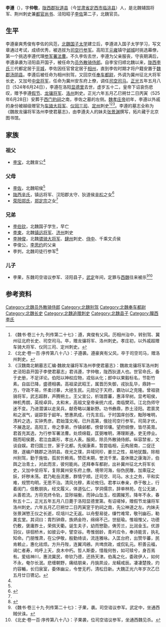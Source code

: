 {{Otheruses|other=名为李遵的其他人物|李遵}}

'''李遵'''（{{bd|473年||524年|6月24日|}}），字'''仲敬'''，[[陇西郡|陇西郡]][[狄道县|狄道县]]（今[[甘肃省|甘肃省]][[定西市|定西市]][[临洮县|临洮县]]）人，是北魏辅国将军、荆州刺史兼[[都官尚书|都官尚书]]、泾阳昭子[[李佐_(北魏)|李佐]]第二子，北魏官员。

==生平==
李遵豪爽秀俊有李佐的风范，[[北魏|北魏]][[国子太学|国子太学]]建立后，李遵进入国子太学学习，写文章通过考试，成绩优秀，被选拔为[[司空行参军|司空行参军]]。高阳王[[元雍|元雍]]镇守[[邺城|邺城]]时挑选幕僚，第一个挑选李遵代理[[参军署法曹|参军署法曹]]。不久李佐去世，李遵为父亲服丧，守丧期满后，李遵承袭为泾阳县开国子，被任命为[[员外散骑侍郎|员外散骑侍郎]]。自李宝归顺北魏以来，[[陇西李氏|陇西李氏]]三代都定居于[[平城遗址|平城]]，李佐因任官曾定居于[[相州_(北魏)|相州]]，直到李佐时期才将户籍安置于[[魏郡|魏郡]][[汤阴县|汤阴县]]。李遵后被任命为相州别驾，又回京任[[奉车都尉|奉车都尉]]，外调为冀州征北大将军长史，又加号[[中垒将军|中垒将军]]，任命为冀州安东府上僚，调任[[司空司马|司空司马]]。[[正光|正光]]五年五月八日（524年6月24日），李遵在洛阳[[显德里|显德里]]去世，虚岁五十二，皇帝下诏哀伤悲叹，赠予李遵[[假节|假节]]、[[龙骧将军|龙骧将军]]、[[洛州_(前秦)|洛州]]刺史。正光六年五月乙巳朔廿二日丙寅（525年6月28日）安葬于[[西门豹祠|西门豹祠]]之南，李佐之墓的左侧。[[魏孝庄帝|魏孝庄帝]]初年，李遵以外戚的身份被越级赠官为[[车骑大将军|车骑大将军]]、[[仪同三司|仪同三司]]、[[定州_(北魏)|定州]]刺史<ref>《魏书·卷三十九·列传第二十七》：遵，爽俊有父风。历相州治中，转别驾、冀州征北府长史、司空司马。卒，赠龙骧将军、洛州刺史。孝庄初，以外戚超赠车骑大将军、仪同三司、定州刺史。</ref><ref>《北史·卷一百·序传第八十八》：子遵袭。遵豪爽有父风，卒于司空司马，赠洛州刺史。</ref><ref name=autogenerated1>《汉魏南北朝墓志汇编·魏故龙骧将军洛州李使君墓志》：魏故龙骧将军洛州刺史泾阳县开国子李使君墓志」君讳遵，字仲敬，陇西狄道人也。世官命氏，备于史册，不足详论。伯阳以神权应物，戎俗从化；郎中以果毅标名，节彰竹素。自兹已降，盛德相袭。高祖梁武昭王，属晋历失御，戎狄乱华，鼎跱一方，守政不易，怀柔讨暴，大拯生民。元勋记于天府，霸功以之克隆。曾祖骁骑将军，武志超群，声腾朔土。王父宣公，析瑞晋蕃，惠泽早树。显考昭侯，神机秀朗，英规卓异。太和末，高祖文皇帝亲统六戎，南临樊邓。江北伪师守迷不变。乃进潜谋以走吴兵，献奇略以屠新野。功书彝鼎，胙土泾阳。君禀灵和之淑气，诞踪哲于龆年。慜惠夙成，行先言后。于时国庠创改，黜陟唯明，清衿之选，实钟秀彦。君始藻文闱，已升高第，俄铨司空行参军。司简才优，不展逸足。高阳王，帝之季弟，作镇邺都，傍督邻壤。望府纲僚，皆尽英胄。君首充其选，为行参军署法曹。处烦绵载，匡弼唯明，滞理斯通，吏无停业。既而昭侯薨，君泣血羸形，孝出人表。服阕，除员外散骑侍郎。纵容禁省，文谈自娱。君归国三世，家于北都。先侯康素，暂尝临相，云构居南，二促迁限，遂编户魏郡之汤阴县。夜光之璞，异域同珍，姜兰之性，易地犹馥。除相州别驾，勤于施恤，孤贫忻赖焉。赞莅未期，誉流千里。虽休徵之康海沂，伯舆之治青土，对此而言，彼何能尚。还拜奉车都尉，出补冀州征北大将军长史，又加中垒将军，复除冀州安东府上僚。境带河海，俗伪民雕，加乘寇之妖，奸秽未荡。君乃毗岳流惠，群情宁顺。迁司空、司马。水土之务，平和实难，规赞均明，无思不治。清风允穆，素论攸归。君孝以奉亲，恭于敬上，行着闺门，信敷朋执，经文履义，体道弘仁，学洞儒宗，辞单林苑，在公无詖，从善若流。方将克终令轨，显陟端衡，而钟山坠玉，桂圃摧芳。降年不永，春秋五十二，正光五年五月八日薨于洛阳显德里第。有诏嗟悼，赠假节龙骧将军洛州刺史。六年五月乙巳朔廿二日丙寅窆于豹祠之南，先公神道之左。内妹夫张景渊慜王仪之长逝，叹俎川之无返。以舟壑易徙，缣竹难常，敬刊幽石，勒美玄堂。其词曰：胄烈钟鼎，族炳金符，绵绵不己，世挺瑜。惟祖惟父，功德仍敷，褒庸胙土，荣佩天衢。诞生夫子，幼而慜勖，俦芳兰，比润金玉。优游羽仪，徘徊桥木，如彼云中，譬空谷。粤惟弱龄，青衿应令，奉诗能言，执礼知命。门朋惟肃，在公伊敬，殷勤绮谈，流连雅咏。入匡台府，出赞华蕃，民肯赖止，惠化祛烦。方升丹陛，连翼鸿鵷，共埤庶政，或侃轧元。积善云福，谒仁者寿，呜呼上天，良木中朽。哲人斯委，惜哉何咎，如可赎兮，身百焉有。爱结神川，惠流冀民，帝钦乃德，还扬天津。伯禹之化，委政伊人，如何不永，奄尔长泯。悲缠朝野，痛结朋亲，丹旐夙设，龙轜戒辰。凄凄楚挽，灼灼容輴，长归泉室，委体幽尘，令誉无朽，清松日新。大魏正光六年岁次乙巳五月廿日镌记。</ref>。李遵的墓志全称为《魏故龙骧将军洛州李使君墓志》，由李遵夫人的妹夫[[张景渊|张景渊]]撰写，拓片藏于北京图书馆。

== 家族 ==
{{main|陇西李氏世系图}}

===祖父===
*[[李宝_(北魏)|李宝]]，北魏宣公<ref name=autogenerated1 />

===父母===
*[[李佐_(北魏)|李佐]]，北魏昭侯<ref name=autogenerated1 />
*[[陇西辛氏|陇西辛氏]]，镇远将军、汉阳郡太守、狄道侯[[辛松|辛松]]之女<ref name=autogenerated2>{{Cite book | author = 罗新，叶炜著 | title = 《新出魏晋南北朝墓志疏证》 | location = 北京市 | publisher = 中华书局 | date =2004| pages =58-60 |ISBN =7-101-04320-8| accessdate = 2013-09-26 | url = | language= zh-cn| quote = }}</ref>
*[[荥阳郑氏|荥阳郑氏]]，[[郑定宗|郑定宗]]之女<ref name=autogenerated2/>

===兄弟===
*[[李伯钦|李伯钦]]，北魏国子学生，早亡
*[[李柬|李柬]]，北魏[[镇远将军|镇远将军]]、[[济州|济州]]刺史
*[[李神俊|李神俊]]，北魏[[骠骑大将军|骠骑大将军]]、[[肆州|肆州]]刺史、[[侍中|侍中]]、千乘文贞侯
*李俊公，[[李思约|李思约]]的父亲
*李刿，北魏司徒行参军<ref>{{Citation| last=薛| first=海洋| author-link=薛海洋| year=2014年| title=《风力危峭 变态之宗——漫谈新发现北魏<李刿墓志铭>》| periodical=《书法》| volume=| issue=2016年02期| pages=629-66| url=http://www.cnki.com.cn/Article/CJFDTOTAL-SHUF201602009.htm| doi=| oclc=| accessdate=2016-05-06| archive-date=2020-08-20| archive-url=https://web.archive.org/web/20200820180649/http://www.cnki.com.cn/Article/CJFDTOTAL-SHUF201602009.htm| dead-url=no}}</ref>

===儿子===
*李果，东魏司空谘议参军、泾阳县子，[[武定_(东魏)|武定]]年间，定罪与[[西魏|西魏]]往来被杀<ref>《魏书·卷三十九·列传第二十七》：子果，袭。司空谘议参军。武定中，坐通西贼伏诛。</ref><ref>《北史·卷一百·序传第八十八》：子果袭，位司空谘议参军，坐通西魏见杀。</ref>

==参考资料==
{{reflist}}

{{Authority control}}

{{DEFAULTSORT:}}
[[Category:北魏员外散骑侍郎|Category:北魏员外散骑侍郎]]
[[Category:北魏别驾|Category:北魏别驾]]
[[Category:北魏奉车都尉|Category:北魏奉车都尉]]
[[Category:北魏长史|Category:北魏长史]]
[[Category:北魏追赠刺史|Category:北魏追赠刺史]]
[[Category:北魏县子|Category:北魏县子]]
[[Category:隴西李氏|Category:隴西李氏]]